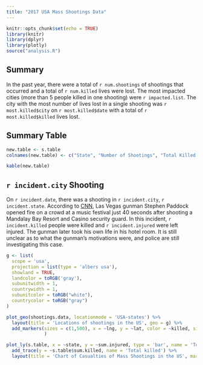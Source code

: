 ```yaml
---
title: "2017 USA Mass Shootings Data"
---
```


```r
knitr::opts_chunk$set(echo = TRUE)
library(knitr)
library(dplyr)
library(plotly)
source("analysis.R")
```

## Summary

In the past year, there were a total of `r num.shootings` of shootings that occurred and a total of `r num.killed` lives were lost. The most impacted cities (more than 5 people killed in one shooting) were `r impacted.list`. The city with the most number of lives lost in a single shooting was `r most.killed$city` on `r most.killed$date` with a total of `r most.killed$killed` lives lost.  

## Summary Table
```r
new.table <- s.table
colnames(new.table) <- c("State", "Number of Shootings", "Total Killed in Each State", "Total Injured in Each State")

kable(new.table)
```

## `r incident.city` Shooting

On `r incident.date`, there was a shooting in `r incident.city`, `r incident.state`. According to [CNN](http://www.cnn.com/2017/10/12/us/las-vegas-shooting-investigation-updates/index.html), Las Vegas gunman Stephen Paddock opened fire on a crowd at a music festival just 40 seconds after shooting a Mandalay Bay Resort and Casino security guard. In this incident, `r incident.killed` people were killed and `r incident.injured` were left injured. The gunman later took his own life in his hotel room. It is still unclear as to what the gunman's motivations were, and police are still investigating this case.


```r
g <- list(
  scope = 'usa',
  projection = list(type = 'albers usa'),
  showland = TRUE,
  landcolor = toRGB('gray'),
  subunitwidth = 1,
  countrywidth = 1,
  subunitcolor = toRGB("white"),
  countrycolor = toRGB("gray")
)

plot_geo(shootings.data, locationmode = 'USA-states') %>%  
  layout(title = 'Locations of shootings in the US', geo = g) %>%  
  add_markers(sizes = c(1,500), x = ~lng, y = ~lat, color = ~killed, size = ~killed, text = ~paste(shootings.data$state, "<br />", shootings.data$killed, "Number of people killed")
              )  

plot_ly(s.table, x = ~state, y = ~sum.injured, type = 'bar', name = 'Total injured') %>%
  add_trace(y = ~s.table$sum.killed, name = 'Total killed') %>%
  layout(title = 'Chart of Casualties of Mass Shootings in the US', margin = list(b = 160), width = 800, yaxis = list(title = 'Casualty count'), xaxis = list(title = 'State'), barmode = 'stack')

```
